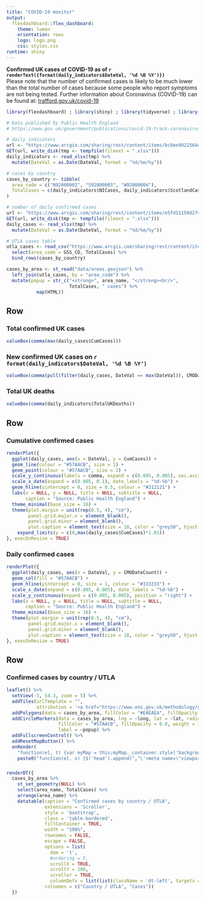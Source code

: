```yaml
---
title: "COVID-19 monitor"
output: 
  flexdashboard::flex_dashboard:
    theme: lumen
    orientation: rows
    logo: logo.png
    css: styles.css
runtime: shiny
---
```


<strong>Confirmed UK cases of COVID-19 as of `r renderText({format(daily_indicators$DateVal, '%d %B %Y')})`</strong><br/>Please note that the number of confirmed cases is likely to be much lower than the total number of cases because some people who report symptoms are not being tested. Further information about Coronavirus (COVID-19) can be found at: <a href="https://www.trafford.gov.uk/covid-19" target="_blank">trafford.gov.uk/covid-19</a>

```r
library(flexdashboard) ; library(shiny) ; library(tidyverse) ; library(httr) ; library(readxl) ;  library(sf) ;  library(htmlwidgets) ; library(htmltools) ; library(leaflet) ; library(leaflet.extras) ; library(DT) ; library(scales)

# Data published by Public Health England 
# https://www.gov.uk/government/publications/covid-19-track-coronavirus-cases

# daily indicators
url <- "https://www.arcgis.com/sharing/rest/content/items/bc8ee90225644ef7a6f4dd1b13ea1d67/data"
GET(url, write_disk(tmp <- tempfile(fileext = ".xlsx")))
daily_indicators <- read_xlsx(tmp) %>% 
  mutate(DateVal = as.Date(DateVal, format = "%d/%m/%y"))

# cases by country
cases_by_country <- tibble(
  area_code = c("N92000002", "S92000003", "W92000004"),
  TotalCases = c(daily_indicators$NICases, daily_indicators$ScotlandCases, daily_indicators$WalesCases)
)

# number of daily confirmed cases
url <- "https://www.arcgis.com/sharing/rest/content/items/e5fd11150d274bebaaf8fe2a7a2bda11/data"
GET(url, write_disk(tmp <- tempfile(fileext = ".xlsx")))
daily_cases <- read_xlsx(tmp) %>% 
  mutate(DateVal = as.Date(DateVal, format = "%d/%m/%y"))

# UTLA cases table
utla_cases <- read_csv("https://www.arcgis.com/sharing/rest/content/items/b684319181f94875a6879bbc833ca3a6/data") %>% 
  select(area_code = GSS_CD, TotalCases) %>% 
  bind_rows(cases_by_country)

cases_by_area <- st_read("data/areas.geojson") %>% 
  left_join(utla_cases, by = "area_code") %>% 
  mutate(popup = str_c("<strong>", area_name, "</strong><br/>",
                       TotalCases, " cases") %>%
           map(HTML))
```

Row
-----------------------------------------------------------------------

### Total confirmed UK cases
```r
valueBox(comma(max(daily_cases$CumCases)))
```

### New confirmed UK cases on `r format(daily_indicators$DateVal, '%d %B %Y')`
```r
valueBox(comma(pull(filter(daily_cases, DateVal == max(DateVal)), CMODateCount)))
```

### Total UK deaths
```r
valueBox(comma(daily_indicators$TotalUKDeaths))
```

Row
-------------------------------------

### Cumulative confirmed cases
```r
renderPlot({
  ggplot(daily_cases, aes(x = DateVal, y = CumCases)) +
  geom_line(colour = "#57AACB", size = 1) +
  geom_point(colour = "#57AACB", size = 2) +
  scale_y_continuous(labels = comma, expand = c(0.005, 0.005), sec.axis = sec_axis(~ ., breaks = max(daily_cases$CumCases), labels = comma)) +
  scale_x_date(expand = c(0.005, 0.1), date_labels = "%d-%b") +
  geom_hline(yintercept = 0, size = 0.5, colour = "#212121") +
  labs(x = NULL, y = NULL, title = NULL, subtitle = NULL,
       caption = "Source: Public Health England") +
  theme_minimal(base_size = 16) +
  theme(plot.margin = unit(rep(0.5, 4), "cm"),
        panel.grid.major.x = element_blank(),
        panel.grid.minor = element_blank(),
        plot.caption = element_text(size = 10, color = "grey50", hjust = 1, margin = margin(t = 15))) +
    expand_limits(y = c(0,max(daily_cases$CumCases)*1.01))
}, execOnResize = TRUE)
```

### Daily confirmed cases
```r
renderPlot({
  ggplot(daily_cases, aes(x = DateVal, y = CMODateCount)) +
  geom_col(fill = "#57AACB") +
  geom_hline(yintercept = 0, size = 1, colour = "#333333") +
  scale_x_date(expand = c(0.005, 0.005), date_labels = "%d-%b") +
  scale_y_continuous(expand = c(0.005, 0.005), position = "right") +
  labs(x = NULL, y = NULL, title = NULL, subtitle = NULL,
       caption = "Source: Public Health England") +
  theme_minimal(base_size = 16) +
  theme(plot.margin = unit(rep(0.5, 4), "cm"),
        panel.grid.major.x = element_blank(),
        panel.grid.minor = element_blank(),
        plot.caption = element_text(size = 10, color = "grey50", hjust = 1, margin = margin(t = 15))) 
}, execOnResize = TRUE)
```

Row
-------------------------------------

### Confirmed cases by country / UTLA
```r
leaflet() %>%
  setView(-3, 54.3, zoom = 5) %>% 
  addTiles(urlTemplate = "",
           attribution = '<a href="https://www.ons.gov.uk/methodology/geography/licences">Contains OS data © Crown copyright and database right (2020)</a> | Data: <a href="https://www.gov.uk/government/publications/covid-19-track-coronavirus-cases" target="_blank">Public Health England</a>') %>%
  addPolygons(data = cases_by_area, fillColor = "#EAEAEA", fillOpacity = 0.3, weight = 1, color = "#bdbdbd") %>% 
  addCircleMarkers(data = cases_by_area, lng = ~long, lat = ~lat, radius = ~sqrt(TotalCases), 
                   fillColor = "#57AACB", fillOpacity = 0.8, weight = 1, color = "#FFFFFF", opacity = 1,
                   label = ~popup) %>% 
  addFullscreenControl() %>% 
  addResetMapButton() %>% 
  onRender(
    "function(el, t) {var myMap = this;myMap._container.style['background'] = '#ffffff';}",
    paste0("function(el, x) {$('head').append(","\'<meta name=\"viewport\" content=\"width=device-width, initial-scale=1.0\">\'",");}"))
```

###
```r
renderDT({
  cases_by_area %>% 
    st_set_geometry(NULL) %>% 
    select(area_name, TotalCases) %>% 
    arrange(area_name) %>% 
    datatable(caption = "Confirmed cases by country / UTLA",
              extensions = 'Scroller',
              style = 'bootstrap', 
              class = 'table-bordered',
              fillContainer = TRUE,
              width = "100%",
              rownames = FALSE,
              escape = FALSE,
              options = list(
                dom = 't',
                #ordering = F,
                scrollX = TRUE,
                scrollY = 200,
                scroller = TRUE,
                columnDefs = list(list(className = 'dt-left', targets = "_all"))),
              colnames = c("Country / UTLA", "Cases"))
  })
```
